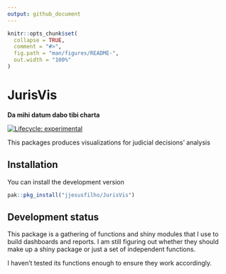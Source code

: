 ```yaml
---
output: github_document
---
```


<!-- README.md is generated from README.Rmd. Please edit that file -->

```r
knitr::opts_chunk$set(
  collapse = TRUE,
  comment = "#>",
  fig.path = "man/figures/README-",
  out.width = "100%"
)
```
# JurisVis 
**Da mihi datum dabo tibi charta**

<!-- badges: start -->
[![Lifecycle: experimental](https://img.shields.io/badge/lifecycle-experimental-orange.svg)](https://www.tidyverse.org/lifecycle/#experimental)
<!-- badges: end -->

This packages produces visualizations for judicial decisions' analysis

## Installation

You can install the development version

``` r
pak::pkg_install("jjesusfilho/JurisVis")
```

## Development status

This package is a gathering of functions and shiny modules that I  use to build dashboards and reports. I am still figuring out whether they should make up a shiny package or just a set of independent functions.

I haven't tested its functions enough to ensure they work accordingly.


